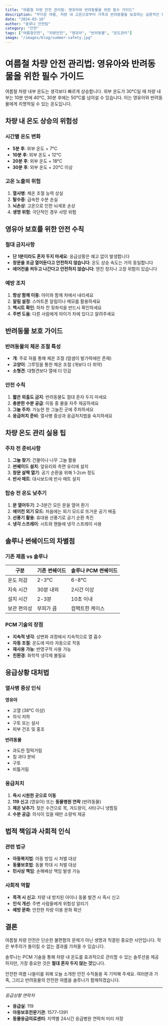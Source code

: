 ```yaml
---
title: "여름철 차량 안전 관리법: 영유아와 반려동물을 위한 필수 가이드"
description: "무더운 여름, 차량 내 고온으로부터 가족과 반려동물을 보호하는 실용적인 방법들을 소개합니다."
date: "2024-03-10"
author: "솔루나 안전팀"
category: "안전"
tags: ["여름철안전", "차량안전", "영유아", "반려동물", "온도관리"]
image: "/images/blog/summer-safety.jpg"
---
```


# 여름철 차량 안전 관리법: 영유아와 반려동물을 위한 필수 가이드

여름철 차량 내부 온도는 생각보다 빠르게 상승합니다. 외부 온도가 30°C일 때 차량 내부는 10분 만에 40°C, 30분 후에는 50°C를 넘어설 수 있습니다. 이는 영유아와 반려동물에게 치명적일 수 있는 온도입니다.

## 차량 내 온도 상승의 위험성

### 시간별 온도 변화
- **5분 후**: 외부 온도 + 7°C
- **10분 후**: 외부 온도 + 12°C  
- **20분 후**: 외부 온도 + 18°C
- **30분 후**: 외부 온도 + 20°C 이상

### 고온 노출의 위험
1. **열사병**: 체온 조절 능력 상실
2. **탈수증**: 급속한 수분 손실
3. **뇌손상**: 고온으로 인한 뇌세포 손상
4. **생명 위험**: 극단적인 경우 사망 위험

## 영유아 보호를 위한 안전 수칙

### 절대 금지사항
- **단 1분이라도 혼자 두지 마세요**: 응급상황은 예고 없이 발생합니다
- **창문을 조금 열어둔다고 안전하지 않습니다**: 온도 상승 속도는 거의 동일합니다
- **에어컨을 켜두고 나간다고 안전하지 않습니다**: 엔진 정지나 고장 위험이 있습니다

### 예방 조치
1. **항상 함께 이동**: 아이와 함께 차에서 내리세요
2. **알림 설정**: 스마트폰 알림이나 메모를 활용하세요
3. **백시트 확인**: 하차 전 뒷좌석을 반드시 확인하세요
4. **주변 도움**: 다른 사람에게 아이가 차에 있다고 알려주세요

## 반려동물 보호 가이드

### 반려동물의 체온 조절 특성
- **개**: 주로 혀를 통해 체온 조절 (땀샘이 발가락에만 존재)
- **고양이**: 그루밍을 통한 체온 조절 (개보다 더 취약)
- **소형견**: 대형견보다 열에 더 민감

### 안전 수칙
1. **짧은 외출도 금지**: 반려동물도 절대 혼자 두지 마세요
2. **충분한 수분 공급**: 이동 중 물을 자주 제공하세요
3. **그늘 주차**: 가능한 한 그늘진 곳에 주차하세요
4. **응급처치 준비**: 열사병 증상과 응급처치법을 숙지하세요

## 차량 온도 관리 실용 팁

### 주차 전 준비사항
1. **그늘 찾기**: 건물이나 나무 그늘 활용
2. **썬쉐이드 설치**: 앞유리와 측면 유리에 설치
3. **창문 살짝 열기**: 공기 순환을 위해 1-2cm 정도
4. **반사 매트**: 대시보드에 반사 매트 설치

### 탑승 전 온도 낮추기
1. **문 열어두기**: 2-3분간 모든 문을 열어 환기
2. **에어컨 외기 모드**: 처음에는 외기 모드로 뜨거운 공기 배출
3. **선풍기 활용**: 휴대용 선풍기로 공기 순환 촉진
4. **냉각 스프레이**: 시트와 핸들에 냉각 스프레이 사용

## 솔루나 썬쉐이드의 차별점

### 기존 제품 vs 솔루나
| 구분 | 기존 썬쉐이드 | 솔루나 PCM 썬쉐이드 |
|------|---------------|---------------------|
| 온도 저감 | 2-3°C | 6-8°C |
| 지속 시간 | 30분 내외 | 2시간 이상 |
| 설치 시간 | 2-3분 | 10초 이내 |
| 보관 편의성 | 부피가 큼 | 컴팩트한 케이스 |

### PCM 기술의 장점
- **지속적 냉각**: 상변화 과정에서 지속적으로 열 흡수
- **자동 조절**: 온도에 따라 자동으로 작동
- **재사용 가능**: 반영구적 사용 가능
- **친환경**: 화학적 냉각제 불필요

## 응급상황 대처법

### 열사병 증상 인식
**영유아**
- 고열 (38°C 이상)
- 의식 저하
- 구토 또는 설사
- 피부 건조 및 홍조

**반려동물**
- 과도한 헐떡거림
- 침 과다 분비
- 구토
- 비틀거림

### 응급처치
1. **즉시 시원한 곳으로 이동**
2. **119 신고** (영유아) 또는 **동물병원 연락** (반려동물)
3. **체온 낮추기**: 젖은 수건으로 목, 겨드랑이, 사타구니 냉찜질
4. **수분 공급**: 의식이 있을 때만 소량씩 제공

## 법적 책임과 사회적 인식

### 관련 법규
- **아동복지법**: 아동 방임 시 처벌 대상
- **동물보호법**: 동물 학대 시 처벌 대상
- **민사상 책임**: 손해배상 책임 발생 가능

### 사회적 역할
- **목격 시 신고**: 차량 내 방치된 아이나 동물 발견 시 즉시 신고
- **인식 개선**: 주변 사람들에게 위험성 알리기
- **예방 문화**: 안전한 차량 이용 문화 확산

## 결론

여름철 차량 안전은 단순한 불편함의 문제가 아닌 생명과 직결된 중요한 사안입니다. 작은 부주의가 돌이킬 수 없는 결과를 가져올 수 있습니다.

솔루나는 PCM 기술을 통해 차량 내 온도를 효과적으로 관리할 수 있는 솔루션을 제공하지만, 가장 중요한 것은 **절대 혼자 두지 않는 것**입니다.

안전한 여름 나들이를 위해 오늘 소개한 안전 수칙들을 꼭 기억해 주세요. 여러분과 가족, 그리고 반려동물의 안전한 여름을 솔루나가 함께하겠습니다.

---

*응급상황 연락처*
- **응급실**: 119
- **아동보호전문기관**: 1577-1391  
- **동물응급의료센터**: 지역별 24시간 응급병원 연락처 미리 저장
